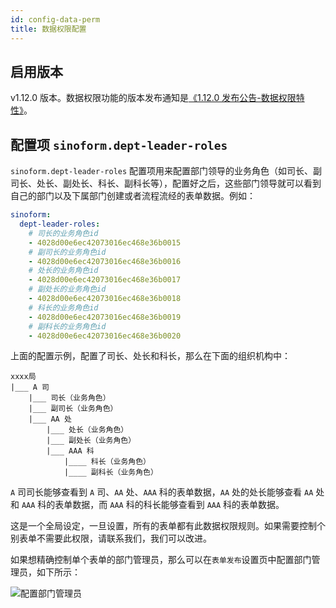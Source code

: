 ```yaml
---
id: config-data-perm
title: 数据权限配置
---
```


## 启用版本

v1.12.0 版本。数据权限功能的版本发布通知是[《1.12.0 发布公告-数据权限特性》](./changelog-v1.12.0#43-全新的数据权限)。

## 配置项 `sinoform.dept-leader-roles`

`sinoform.dept-leader-roles` 配置项用来配置部门领导的业务角色（如司长、副司长、处长、副处长、科长、副科长等），配置好之后，这些部门领导就可以看到自己的部门以及下属部门创建或者流程流经的表单数据。例如：

```yaml title="application.yaml"
sinoform:
  dept-leader-roles:
    # 司长的业务角色id
    - 4028d00e6ec42073016ec468e36b0015
    # 副司长的业务角色id
    - 4028d00e6ec42073016ec468e36b0016
    # 处长的业务角色id
    - 4028d00e6ec42073016ec468e36b0017
    # 副处长的业务角色id
    - 4028d00e6ec42073016ec468e36b0018
    # 科长的业务角色id
    - 4028d00e6ec42073016ec468e36b0019
    # 副科长的业务角色id
    - 4028d00e6ec42073016ec468e36b0020
```

上面的配置示例，配置了司长、处长和科长，那么在下面的组织机构中：

```
xxxx局
|___ A 司
    |___ 司长（业务角色）
    |___ 副司长（业务角色）
    |___ AA 处
        |___ 处长（业务角色）
        |___ 副处长（业务角色）
        |___ AAA 科
            |____ 科长（业务角色）
            |____ 副科长（业务角色）
```

`A` 司司长能够查看到 `A` 司、`AA` 处、`AAA` 科的表单数据，`AA` 处的处长能够查看 `AA` 处和 `AAA` 科的表单数据，而 `AAA` 科的科长能够查看到 `AAA` 科的表单数据。

这是一个全局设定，一旦设置，所有的表单都有此数据权限规则。如果需要控制个别表单不需要此权限，请联系我们，我们可以改进。

如果想精确控制单个表单的部门管理员，那么可以在`表单发布`设置页中配置部门管理员，如下所示：

![配置部门管理员](assets/config-data-perm/set-dept-admin.png)

